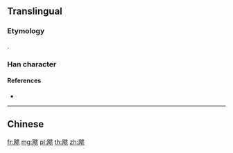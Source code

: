{{character info/new}}
{{also|颸}}
==Translingual==

===Etymology===
{{Han simp|颸|f=風|t=风}}.

===Han character===
{{Han char|rn=182|rad=风|as=09|sn=13|canj=HNWP,XHNWP|ids=⿺风思}}

====References====
* {{Han ref|kx=1415.131|hdz=74488.040|uh=98D4|ud=39124}}

----

==Chinese==
{{zh-see|颸}}

[[fr:飔]]
[[mg:飔]]
[[pl:飔]]
[[th:飔]]
[[zh:飔]]